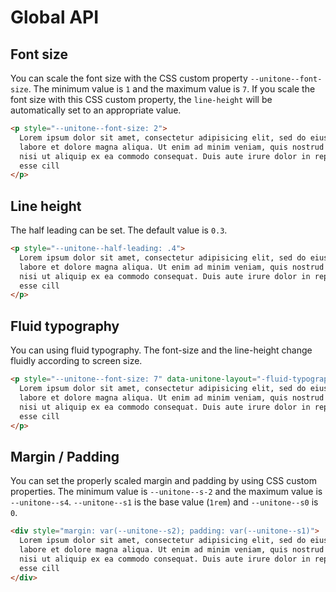 
<Meta title="3: Global API" />

# Global API

## Font size

You can scale the font size with the CSS custom property `--unitone--font-size`. The minimum value is `1` and the maximum value is `7`. If you scale the font size with this CSS custom property, the `line-height` will be automatically set to an appropriate value.

```html
<p style="--unitone--font-size: 2">
  Lorem ipsum dolor sit amet, consectetur adipisicing elit, sed do eiusmod tempor incididunt ut
  labore et dolore magna aliqua. Ut enim ad minim veniam, quis nostrud exercitation ullamco laboris
  nisi ut aliquip ex ea commodo consequat. Duis aute irure dolor in reprehenderit in voluptate velit
  esse cill
</p>
```

## Line height

The half leading can be set. The default value is `0.3`.

```html
<p style="--unitone--half-leading: .4">
  Lorem ipsum dolor sit amet, consectetur adipisicing elit, sed do eiusmod tempor incididunt ut
  labore et dolore magna aliqua. Ut enim ad minim veniam, quis nostrud exercitation ullamco laboris
  nisi ut aliquip ex ea commodo consequat. Duis aute irure dolor in reprehenderit in voluptate velit
  esse cill
</p>
```

## Fluid typography

You can using fluid typography. The font-size and the line-height change fluidly according to screen size.

```html
<p style="--unitone--font-size: 7" data-unitone-layout="-fluid-typography">
  Lorem ipsum dolor sit amet, consectetur adipisicing elit, sed do eiusmod tempor incididunt ut
  labore et dolore magna aliqua. Ut enim ad minim veniam, quis nostrud exercitation ullamco laboris
  nisi ut aliquip ex ea commodo consequat. Duis aute irure dolor in reprehenderit in voluptate velit
  esse cill
</p>
```

## Margin / Padding

You can set the properly scaled margin and padding by using CSS custom properties. The minimum value is `--unitone--s-2` and the maximum value is `--unitone--s4`. `--unitone--s1` is the base value (`1rem`) and `--unitone--s0` is `0`.

```html
<div style="margin: var(--unitone--s2); padding: var(--unitone--s1)">
  Lorem ipsum dolor sit amet, consectetur adipisicing elit, sed do eiusmod tempor incididunt ut
  labore et dolore magna aliqua. Ut enim ad minim veniam, quis nostrud exercitation ullamco laboris
  nisi ut aliquip ex ea commodo consequat. Duis aute irure dolor in reprehenderit in voluptate velit
  esse cill
</div>
```
